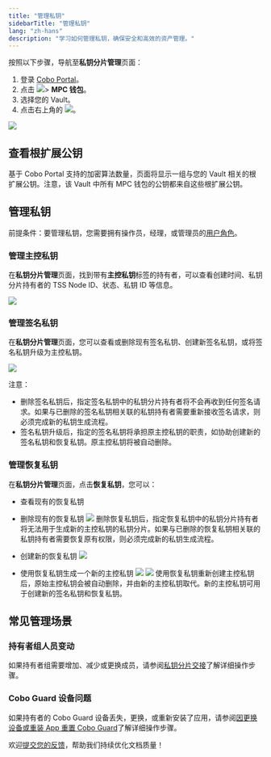 ```yaml
---
title: "管理私钥"
sidebarTitle: "管理私钥"
lang: "zh-hans"
description: "学习如何管理私钥，确保安全和高效的资产管理。"
---
```


按照以下步骤，导航至**私钥分片管理**页面：

1. 登录 [Cobo Portal](https://portal.cobo.com/login)。
2. 点击 <img src="/cn/images/mpc-wallet/wallets-icon.svg" className="icon"></img>> **MPC 钱包**。
3. 选择您的 Vault。
4. 点击右上角的 <img src="/cn/images/mpc-wallet/manage-key-share-group.svg" className="icon"></img>。

<img src="/cn/images/mpc-wallet/manage-key-share-groups.png" className="screenshot_full_screen"/>


## 查看根扩展公钥
基于 Cobo Portal 支持的加密算法数量，页面将显示一组与您的 Vault 相关的根扩展公钥。注意，该 Vault 中所有 MPC 钱包的公钥都来自这些根扩展公钥。

## 管理私钥

<Note>前提条件：要管理私钥，您需要拥有操作员，经理，或管理员的[用户角色](/cn/portal/organization/roles-and-permissions)。</Note>

### 管理主控私钥
在**私钥分片管理**页面，找到带有**主控私钥**标签的持有者，可以查看创建时间、私钥分片持有者的 TSS Node ID、状态、私钥 ID 等信息。

<img src="/cn/images/mpc-wallet/manage-main-key.png" className="screenshot_modal"/>

### 管理签名私钥

在**私钥分片管理**页面，您可以查看或删除现有签名私钥、创建新签名私钥，或将签名私钥升级为主控私钥。

<img src="/cn/images/mpc-wallet/manage-signing-keys.png" className="screenshot_modal"/>

注意：
- 删除签名私钥后，指定签名私钥中的私钥分片持有者将不会再收到任何签名请求。如果与已删除的签名私钥相关联的私钥持有者需要重新接收签名请求，则必须完成新的私钥生成流程。
- 签名私钥升级后，指定的签名私钥将承担原主控私钥的职责，如协助创建新的签名私钥和恢复私钥。原主控私钥将被自动删除。

### 管理恢复私钥

在**私钥分片管理**页面，点击**恢复私钥**，您可以：
- 查看现有的恢复私钥
- 删除现有的恢复私钥
    <img src="/cn/images/mpc-wallet/delete-recovery-group.png" className="screenshot_modal"/>
    <Info>删除恢复私钥后，指定恢复私钥中的私钥分片持有者将无法用于生成新的主控私钥的私钥分片。如果与已删除的恢复私钥相关联的私钥持有者需要恢复原有权限，则必须完成新的私钥生成流程。</Info>

- 创建新的恢复私钥
    <img src="/cn/images/mpc-wallet/create-new-recovery-group.png" className="screenshot_modal"/>

- 使用恢复私钥生成一个新的主控私钥
    <img src="/cn/images/mpc-wallet/recover-main-group.png" className="screenshot_modal"/>
    <img src="/cn/images/mpc-wallet/recover-new-main-group-config.png" className="screenshot_modal"/>
    <Info>使用恢复私钥重新创建主控私钥后，原始主控私钥会被自动删除，并由新的主控私钥取代。新的主控私钥可用于创建新的签名私钥和恢复私钥。</Info>

## 常见管理场景

### 持有者组人员变动
如果持有者组需要增加、减少或更换成员，请参阅[私钥分片交接](/cn/portal/mpc-wallets/ocw/key-share-transfer)了解详细操作步骤。

### Cobo Guard 设备问题
如果持有者的 Cobo Guard 设备丢失，更换，或重新安装了应用，请参阅[因更换设备或重装 App 重置 Cobo Guard](/cn/guard/reset)了解详细操作步骤。

<Tip>欢迎[提交您的反馈](https://forms.zohopublic.com/cobo/form/DocumentFeedbackForm/formperma/QvLOhxJv1_JMsJ-1dleZ8Itb_7rzN-LtgvsDdxosoVI?referrername=manuals)，帮助我们持续优化文档质量！</Tip>